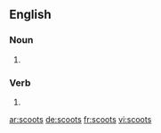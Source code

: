 ==English==

===Noun===
{{head|en|plural}}

# {{plural of|scoot|lang=en|nocat=1}}

===Verb===
{{head|en}}

# {{en-third-person singular of|scoot}}

[[ar:scoots]]
[[de:scoots]]
[[fr:scoots]]
[[vi:scoots]]
